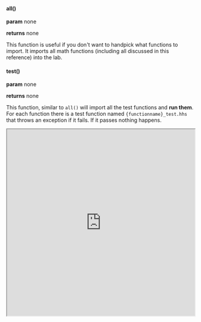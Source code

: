 


#### all()

**param** none

**returns** none

This function is useful if you don't want to handpick what functions to import. It imports all math functions (including all discussed in this reference) into the lab.



#### test()

**param** none

**returns** none

This function, similar to `all()` will import all the test functions and **run them**. For each function there is a test function named `{functionname}_test.hhs` that throws an exception if it fails. If it passes nothing happens.



<iframe src="https://hlab.app/s/docs/all_hbook"
    width="100%"
    height="500px">
  </iframe>
